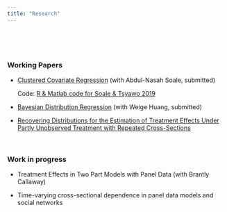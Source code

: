 ```yaml
---
title: "Research"
---
```

<br> 

<!--# ****-->

<br>

### **Working Papers**

* [Clustered Covariate Regression](https://www.researchgate.net/publication/333207469_Clustered_covariate_regression) (with Abdul-Nasah Soale, submitted)

    Code: <a href="Soale&Tsyawo_2019_Code.zip#" class="download" title=" "> R & Matlab code for Soale & Tsyawo 2019</a>

* [Bayesian Distribution Regression](https://papers.ssrn.com/sol3/papers.cfm?abstract_id=3048658) (with Weige Huang, submitted)  

* [Recovering Distributions for the Estimation of Treatment Effects Under Partly Unobserved Treatment with Repeated Cross-Sections](https://papers.ssrn.com/sol3/papers.cfm?abstract_id=3194286)

<!-- Commented out: -->

<!--
* <a href="Huang&Tsyawo2018_4.pdf#" class="download" title=" ">Bayesian Distribution Regression</a> [[Submitted]](with Weige Huang)
-->

<br>

### **Work in progress**

* Treatment Effects in Two Part Models with Panel Data (with Brantly Callaway)

* Time-varying cross-sectional dependence in panel data models and social networks
